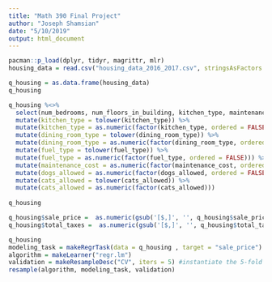 ```yaml
---
title: "Math 390 Final Project"
author: "Joseph Shamsian"
date: "5/10/2019"
output: html_document
---
```




```r
pacman::p_load(dplyr, tidyr, magrittr, mlr)
housing_data = read.csv("housing_data_2016_2017.csv", stringsAsFactors = FALSE)

q_housing = as.data.frame(housing_data)
q_housing 

q_housing %<>%
  select(num_bedrooms, num_floors_in_building, kitchen_type, maintenance_cost, num_full_bathrooms, num_total_rooms, sq_footage, total_taxes, walk_score, dining_room_type, fuel_type, cats_allowed, dogs_allowed, sale_price) %>%
  mutate(kitchen_type = tolower(kitchen_type)) %>%
  mutate(kitchen_type = as.numeric(factor(kitchen_type, ordered = FALSE))) %>%
  mutate(dining_room_type = tolower(dining_room_type)) %>%
  mutate(dining_room_type = as.numeric(factor(dining_room_type, ordered = FALSE))) %>%
  mutate(fuel_type = tolower(fuel_type)) %>%
  mutate(fuel_type = as.numeric(factor(fuel_type, ordered = FALSE))) %>%
  mutate(maintenance_cost = as.numeric(factor(maintenance_cost, ordered = FALSE))) %>%
  mutate(dogs_allowed = as.numeric(factor(dogs_allowed, ordered = FALSE))) %>%
  mutate(cats_allowed = tolower(cats_allowed)) %>%
  mutate(cats_allowed = as.numeric(factor(cats_allowed)))  
  
q_housing

q_housing$sale_price =  as.numeric(gsub('[$,]', '', q_housing$sale_price))
q_housing$total_taxes =  as.numeric(gsub('[$,]', '', q_housing$total_taxes))

q_housing
modeling_task = makeRegrTask(data = q_housing , target = "sale_price") 
algorithm = makeLearner("regr.lm")
validation = makeResampleDesc("CV", iters = 5) #instantiate the 5-fold CV
resample(algorithm, modeling_task, validation)
```


